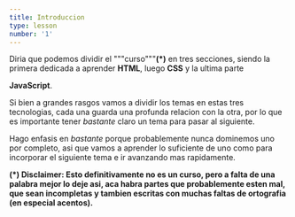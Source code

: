 ```yaml
---
title: Introduccion
type: lesson
number: '1'
---
```


Diria que podemos dividir el """curso"""**(\*)** en tres secciones, siendo la
primera dedicada a aprender <b>HTML</b>, luego <b>CSS</b> y la ultima parte

<b>JavaScript</b>.

Si bien a grandes rasgos vamos a dividir los temas en estas tres tecnologias,
cada una guarda una profunda relacion con la otra, por lo que es importante
tener <em>bastante</em> claro un tema para pasar al siguiente.

Hago enfasis en <em>bastante</em> porque probablemente nunca dominemos uno por
completo, asi que vamos a aprender lo suficiente de uno como para incorporar el
siguiente tema e ir avanzando mas rapidamente.

**(\*) Disclaimer: Esto definitivamente no es un curso, pero a falta de una
palabra mejor lo deje asi, aca habra partes que probablemente esten mal, que
sean incompletas y tambien escritas con muchas faltas de ortografia (en especial
acentos).**
